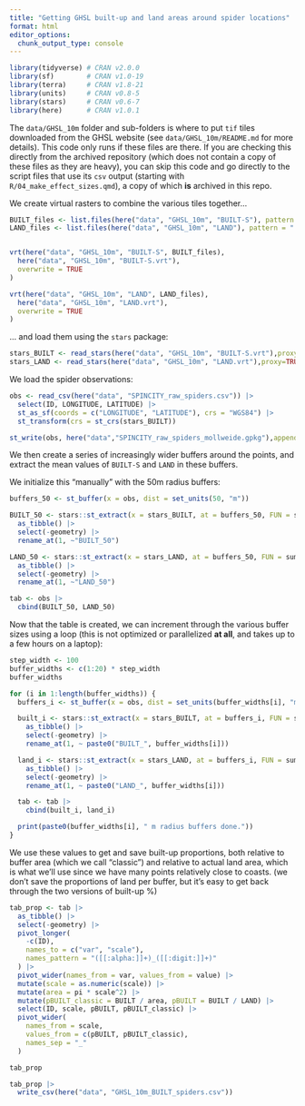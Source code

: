 ```yaml
---
title: "Getting GHSL built-up and land areas around spider locations"
format: html
editor_options: 
  chunk_output_type: console
---
```


```r
library(tidyverse) # CRAN v2.0.0
library(sf)        # CRAN v1.0-19
library(terra)     # CRAN v1.8-21
library(units)     # CRAN v0.8-5
library(stars)     # CRAN v0.6-7
library(here)      # CRAN v1.0.1
```

The `data/GHSL_10m` folder and sub-folders is where to put `tif` tiles downloaded from the GHSL website (see `data/GHSL_10m/README.md` for more details). This code only runs if these files are there. If you are checking this directly from the archived repository (which does not contain a copy of these files as they are heavy), you can skip this code and go directly to the script files that use its `csv` output (starting with `R/04_make_effect_sizes.qmd`), a copy of which **is** archived in this repo.


We create virtual rasters to combine the various tiles together...

```r
BUILT_files <- list.files(here("data", "GHSL_10m", "BUILT-S"), pattern = ".tif$") 
LAND_files <- list.files(here("data", "GHSL_10m", "LAND"), pattern = ".tif$")


vrt(here("data", "GHSL_10m", "BUILT-S", BUILT_files),
  here("data", "GHSL_10m", "BUILT-S.vrt"),
  overwrite = TRUE
)

vrt(here("data", "GHSL_10m", "LAND", LAND_files),
  here("data", "GHSL_10m", "LAND.vrt"),
  overwrite = TRUE
)
```

... and load them using the `stars` package:
```r
stars_BUILT <- read_stars(here("data", "GHSL_10m", "BUILT-S.vrt"),proxy=TRUE)
stars_LAND <- read_stars(here("data", "GHSL_10m", "LAND.vrt"),proxy=TRUE)
```

We load the spider observations:

```r
obs <- read_csv(here("data", "SPINCITY_raw_spiders.csv")) |>
  select(ID, LONGITUDE, LATITUDE) |>
  st_as_sf(coords = c("LONGITUDE", "LATITUDE"), crs = "WGS84") |>
  st_transform(crs = st_crs(stars_BUILT))

st_write(obs, here("data","SPINCITY_raw_spiders_mollweide.gpkg"),append=FALSE)
```

We then create a series of increasingly wider buffers around the points, and extract the mean values of `BUILT-S` and `LAND` in these buffers.

We initialize this "manually" with the 50m radius buffers:

```r
buffers_50 <- st_buffer(x = obs, dist = set_units(50, "m"))

BUILT_50 <- stars::st_extract(x = stars_BUILT, at = buffers_50, FUN = sum) |>
  as_tibble() |>
  select(-geometry) |>
  rename_at(1, ~"BUILT_50")

LAND_50 <- stars::st_extract(x = stars_LAND, at = buffers_50, FUN = sum) |>
  as_tibble() |>
  select(-geometry) |>
  rename_at(1, ~"LAND_50")

tab <- obs |>
  cbind(BUILT_50, LAND_50)
```


Now that the table is created, we can increment through the various buffer sizes using a loop (this is not optimized or parallelized **at all**, and takes up to a few hours on a laptop):

```r
step_width <- 100
buffer_widths <- c(1:20) * step_width
buffer_widths
```

```r
for (i in 1:length(buffer_widths)) {
  buffers_i <- st_buffer(x = obs, dist = set_units(buffer_widths[i], "m"))

  built_i <- stars::st_extract(x = stars_BUILT, at = buffers_i, FUN = sum) |>
    as_tibble() |>
    select(-geometry) |>
    rename_at(1, ~ paste0("BUILT_", buffer_widths[i]))

  land_i <- stars::st_extract(x = stars_LAND, at = buffers_i, FUN = sum) |>
    as_tibble() |>
    select(-geometry) |>
    rename_at(1, ~ paste0("LAND_", buffer_widths[i]))

  tab <- tab |>
    cbind(built_i, land_i)

  print(paste0(buffer_widths[i], " m radius buffers done."))
}
```

We use these values to get and save built-up proportions, both relative to buffer area (which we call "classic") and relative to actual land area, which is what we'll use since we have many points relatively close to coasts.
(we don't save the proportions of land per buffer, but it's easy to get back through the two versions of built-up %)

```r
tab_prop <- tab |>
  as_tibble() |>
  select(-geometry) |>
  pivot_longer(
    -c(ID),
    names_to = c("var", "scale"),
    names_pattern = "([[:alpha:]]+)_([[:digit:]]+)"
  ) |>
  pivot_wider(names_from = var, values_from = value) |>
  mutate(scale = as.numeric(scale)) |>
  mutate(area = pi * scale^2) |>
  mutate(pBUILT_classic = BUILT / area, pBUILT = BUILT / LAND) |>
  select(ID, scale, pBUILT, pBUILT_classic) |>
  pivot_wider(
    names_from = scale,
    values_from = c(pBUILT, pBUILT_classic),
    names_sep = "_"
  )

tab_prop
```

```r
tab_prop |>
  write_csv(here("data", "GHSL_10m_BUILT_spiders.csv"))
```

